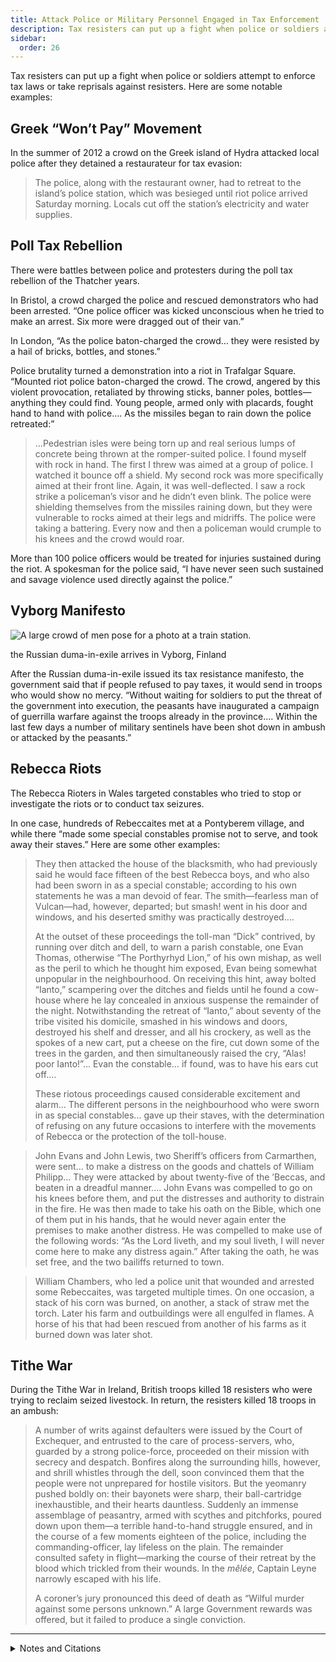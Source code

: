 ```yaml
---
title: Attack Police or Military Personnel Engaged in Tax Enforcement
description: Tax resisters can put up a fight when police or soldiers attempt to enforce tax laws or take reprisals against resisters.
sidebar:
  order: 26
---
```


Tax resisters can put up a fight when police or soldiers attempt to enforce tax laws or take reprisals against resisters.
Here are some notable examples:

## <Badge text="Example" size="medium" /> Greek “Won’t Pay” Movement

In the summer of 2012 a crowd on the Greek island of Hydra attacked local police after they detained a restaurateur for tax evasion:

> The police, along with the restaurant owner, had to retreat to the island’s police station, which was besieged until riot police arrived Saturday morning.
> Locals cut off the station’s electricity and water supplies.

## <Badge text="Example" size="medium" /> Poll Tax Rebellion

There were battles between police and protesters during the poll tax rebellion of the Thatcher years.

In Bristol, a crowd charged the police and rescued demonstrators who had been arrested.
“One police officer was kicked unconscious when he tried to make an arrest.
Six more were dragged out of their van.”

In London, “As the police baton-charged the crowd… they were resisted by a hail of bricks, bottles, and stones.”

Police brutality turned a demonstration into a riot in Trafalgar Square.
“Mounted riot police baton-charged the crowd.
The crowd, angered by this violent provocation, retaliated by throwing sticks, banner poles, bottles—anything they could find.
Young people, armed only with placards, fought hand to hand with police.…
As the missiles began to rain down the police retreated:”

> …Pedestrian isles were being torn up and real serious lumps of concrete being thrown at the romper-suited police.
> I found myself with rock in hand.
> The first I threw was aimed at a group of police.
> I watched it bounce off a shield.
> My second rock was more specifically aimed at their front line.
> Again, it was well-deflected.
> I saw a rock strike a policeman’s visor and he didn’t even blink.
> The police were shielding themselves from the missiles raining down, but they were vulnerable to rocks aimed at their legs and midriffs.
> The police were taking a battering.
> Every now and then a policeman would crumple to his knees and the crowd would roar.

More than 100 police officers would be treated for injuries sustained during the riot.
A spokesman for the police said, “I have never seen such sustained and savage violence used directly against the police.”

## <Badge text="Example" size="medium" /> Vyborg Manifesto

![A large crowd of men pose for a photo at a train station.](../../../assets/vyborg.gif)
<figcaption>the Russian duma-in-exile arrives in Vyborg, Finland</figcaption>

After the Russian duma-in-exile issued its tax resistance manifesto, the government said that if people refused to pay taxes, it would send in troops who would show no mercy.
“Without waiting for soldiers to put the threat of the government into execution, the peasants have inaugurated a campaign of guerrilla warfare against the troops already in the province.…
Within the last few days a number of military sentinels have been shot down in ambush or attacked by the peasants.”

## <Badge text="Example" size="medium" /> Rebecca Riots

The Rebecca Rioters in Wales targeted constables who tried to stop or investigate the riots or to conduct tax seizures.

In one case, hundreds of Rebeccaites met at a Pontyberem village, and while there “made some special constables promise not to serve, and took away their staves.”
Here are some other examples:

> They then attacked the house of the blacksmith, who had previously said he would face fifteen of the best Rebecca boys, and who also had been sworn in as a special constable; according to his own statements he was a man devoid of fear.
> The smith—fearless man of Vulcan—had, however, departed; but smash! went in his door and windows, and his deserted smithy was practically destroyed.…
>
> At the outset of these proceedings the toll-man “Dick” contrived, by running over ditch and dell, to warn a parish constable, one Evan Thomas, otherwise “The Porthyrhyd Lion,” of his own mishap, as well as the peril to which he thought him exposed, Evan being somewhat unpopular in the neighbourhood.
> On receiving this hint, away bolted “Ianto,” scampering over the ditches and fields until he found a cow-house where he lay concealed in anxious suspense the remainder of the night.
> Notwithstanding the retreat of “Ianto,” about seventy of the tribe visited his domicile, smashed in his windows and doors, destroyed his shelf and dresser, and all his crockery, as well as the spokes of a new cart, put a cheese on the fire, cut down some of the trees in the garden, and then simultaneously raised the cry, “Alas! poor Ianto!”…
> Evan the constable… if found, was to have his ears cut off.…
>
> These riotous proceedings caused considerable excitement and alarm…
> The different persons in the neighbourhood who were sworn in as special constables… gave up their staves, with the determination of refusing on any future occasions to interfere with the movements of Rebecca or the protection of the toll-house.

> John Evans and John Lewis, two Sheriff’s officers from Carmarthen, were sent… to make a distress on the goods and chattels of William Philipp…
> They were attacked by about twenty-five of the ’Beccas, and beaten in a dreadful manner.…
> John Evans was compelled to go on his knees before them, and put the distresses and authority to distrain in the fire.
> He was then made to take his oath on the Bible, which one of them put in his hands, that he would never again enter the premises to make another distress.
> He was compelled to make use of the following words: “As the Lord liveth, and my soul liveth, I will never come here to make any distress again.”
> After taking the oath, he was set free, and the two bailiffs returned to town.

> William Chambers, who led a police unit that wounded and arrested some Rebeccaites, was targeted multiple times.
> On one occasion, a stack of his corn was burned, on another, a stack of straw met the torch.
> Later his farm and outbuildings were all engulfed in flames.
> A horse of his that had been rescued from another of his farms as it burned down was later shot.

## <Badge text="Example" size="medium" /> Tithe War

During the Tithe War in Ireland, British troops killed 18 resisters who were trying to reclaim seized livestock.
In return, the resisters killed 18 troops in an ambush:

> A number of writs against defaulters were issued by the Court of Exchequer, and entrusted to the care of process-servers, who, guarded by a strong police-force, proceeded on their mission with secrecy and despatch.
> Bonfires along the surrounding hills, however, and shrill whistles through the dell, soon convinced them that the people were not unprepared for hostile visitors.
> But the yeomanry pushed boldly on: their bayonets were sharp, their ball-cartridge inexhaustible, and their hearts dauntless.
> Suddenly an immense assemblage of peasantry, armed with scythes and pitchforks, poured down upon them—a terrible hand-to-hand struggle ensured, and in the course of a few moments eighteen of the police, including the commanding-officer, lay lifeless on the plain.
> The remainder consulted safety in flight—marking the course of their retreat by the blood which trickled from their wounds.
> In the <i>mêlée</i>, Captain Leyne narrowly escaped with his life.
>
> A coroner’s jury pronounced this deed of death as “Wilful murder against some persons unknown.”
> A large Government rewards was offered, but it failed to produce a single conviction.

<Aside type="wikipedia" title="Wikipedia">
  <WikipediaBadge title="I Don’t Pay Movement" url="https://en.wikipedia.org/wiki/I_Don%27t_Pay_Movement" />
  <WikipediaBadge title="Poll tax riots" />
  <WikipediaBadge title="Vyborg Manifesto" />
  <WikipediaBadge title="Rebecca Riots" />
  <WikipediaBadge title="Tithe War" />
</Aside>

---

<details>
<summary>Notes and Citations</summary>

* [“Island authorities denounce attack on tax police”](https://finance.yahoo.com/news/island-authorities-denounce-attack-tax-133812046.html) Associated Press 19 August 2012
* Burns, Danny <i>Poll Tax Rebellion</i> AK Press (1992), pp. 85, 89 (quoting a rioter who was quoted in the New Statesman, 6 April 1990), 98
* “Massacre of Peasants Threatened” <i>Syracuse Journal</i> 27 September 1906, p. 1
* A letter by George Rice Trevor quoted in an appendix to Evans, Henry Tobit <i>Rebecca Riots!</i> (2010 ed.) p. 213
* Evans, Henry Tobit <i>Rebecca Riots!</i> (2010 ed.), pp. 113–14, 151, 156, 167
* Fitzpatrick, William John <i>The Life, Times, and Correspondence of the Right Rev. Dr. Doyle</i>, Vol. II (1862), [p. 272](https://archive.org/details/lifetimesandcor05fitzgoog/page/272/mode/1up)

</details>
